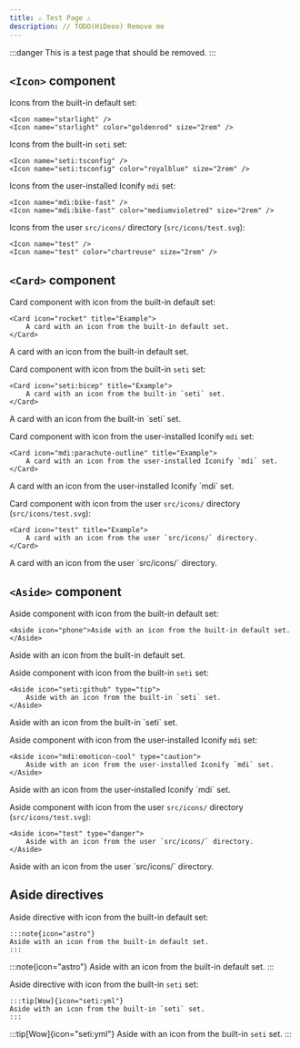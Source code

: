 ```yaml
---
title: ⚠️ Test Page ⚠️
description: // TODO(HiDeoo) Remove me
---
```


:::danger
This is a test page that should be removed.
:::

## `<Icon>` component


Icons from the built-in default set:

<Preview>

```mdx
<Icon name="starlight" />
<Icon name="starlight" color="goldenrod" size="2rem" />
```

<Fragment slot="preview">
	<Icon name="starlight" />
	<Icon name="starlight" color="goldenrod" size="2rem" />
</Fragment>

</Preview>

Icons from the built-in `seti` set:

<Preview>

```mdx
<Icon name="seti:tsconfig" />
<Icon name="seti:tsconfig" color="royalblue" size="2rem" />
```

<Fragment slot="preview">
	<Icon name="seti:tsconfig" />
	<Icon name="seti:tsconfig" color="royalblue" size="2rem" />
</Fragment>

</Preview>

Icons from the user-installed Iconify `mdi` set:

<Preview>

```mdx
<Icon name="mdi:bike-fast" />
<Icon name="mdi:bike-fast" color="mediumvioletred" size="2rem" />
```

<Fragment slot="preview">
	<Icon name="mdi:bike-fast" />
	<Icon name="mdi:bike-fast" color="mediumvioletred" size="2rem" />
</Fragment>

</Preview>

Icons from the user `src/icons/` directory (`src/icons/test.svg`):

<Preview>

```mdx
<Icon name="test" />
<Icon name="test" color="chartreuse" size="2rem" />
```

<Fragment slot="preview">
	<Icon name="test" />
	<Icon name="test" color="chartreuse" size="2rem" />
</Fragment>

</Preview>

## `<Card>` component


Card component with icon from the built-in default set:

<Preview>

```mdx
<Card icon="rocket" title="Example">
	A card with an icon from the built-in default set.
</Card>
```

<Fragment slot="preview">
	<Card icon="rocket" title="Example">
		A card with an icon from the built-in default set.
	</Card>
</Fragment>

</Preview>

Card component with icon from the built-in `seti` set:

<Preview>

```mdx
<Card icon="seti:bicep" title="Example">
	A card with an icon from the built-in `seti` set.
</Card>
```

<Fragment slot="preview">
	<Card icon="seti:bicep" title="Example">
		A card with an icon from the built-in `seti` set.
	</Card>
</Fragment>

</Preview>

Card component with icon from the user-installed Iconify `mdi` set:

<Preview>

```mdx
<Card icon="mdi:parachute-outline" title="Example">
	A card with an icon from the user-installed Iconify `mdi` set.
</Card>
```

<Fragment slot="preview">
	<Card icon="mdi:parachute-outline" title="Example">
		A card with an icon from the user-installed Iconify `mdi` set.
	</Card>
</Fragment>

</Preview>

Card component with icon from the user `src/icons/` directory (`src/icons/test.svg`):

<Preview>

```mdx
<Card icon="test" title="Example">
	A card with an icon from the user `src/icons/` directory.
</Card>
```

<Fragment slot="preview">
	<Card icon="test" title="Example">
		A card with an icon from the user `src/icons/` directory.
	</Card>
</Fragment>

</Preview>

## `<Aside>` component


Aside component with icon from the built-in default set:

<Preview>

```mdx
<Aside icon="phone">Aside with an icon from the built-in default set.</Aside>
```

<Fragment slot="preview">
	<Aside icon="phone">Aside with an icon from the built-in default set.</Aside>
</Fragment>

</Preview>

Aside component with icon from the built-in `seti` set:

<Preview>

```mdx
<Aside icon="seti:github" type="tip">
	Aside with an icon from the built-in `seti` set.
</Aside>
```

<Fragment slot="preview">
	<Aside icon="seti:github" type="tip">
		Aside with an icon from the built-in `seti` set.
	</Aside>
</Fragment>

</Preview>

Aside component with icon from the user-installed Iconify `mdi` set:

<Preview>

```mdx
<Aside icon="mdi:emoticon-cool" type="caution">
	Aside with an icon from the user-installed Iconify `mdi` set.
</Aside>
```

<Fragment slot="preview">
	<Aside icon="mdi:emoticon-cool" type="caution">
		Aside with an icon from the user-installed Iconify `mdi` set.
	</Aside>
</Fragment>

</Preview>

Aside component with icon from the user `src/icons/` directory (`src/icons/test.svg`):

<Preview>

```mdx
<Aside icon="test" type="danger">
	Aside with an icon from the user `src/icons/` directory.
</Aside>
```

<Fragment slot="preview">
	<Aside icon="test" type="danger">
		Aside with an icon from the user `src/icons/` directory.
	</Aside>
</Fragment>

</Preview>

## Aside directives

Aside directive with icon from the built-in default set:

<Preview>

```mdx
:::note{icon="astro"}
Aside with an icon from the built-in default set.
:::
```

<Fragment slot="preview">

:::note{icon="astro"}
Aside with an icon from the built-in default set.
:::

</Fragment>

</Preview>

Aside directive with icon from the built-in `seti` set:

<Preview>

```mdx
:::tip[Wow]{icon="seti:yml"}
Aside with an icon from the built-in `seti` set.
:::
```

<Fragment slot="preview">

:::tip[Wow]{icon="seti:yml"}
Aside with an icon from the built-in `seti` set.
:::

</Fragment>

</Preview>
